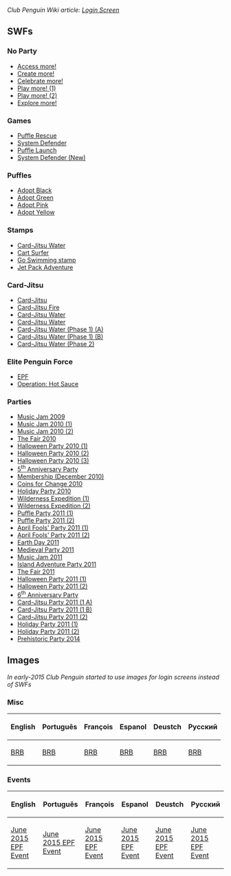 ''Club Penguin Wiki article: [[clubpenguinwiki:Login Screen|Login Screen]]''

==SWFs==
===No Party===
*[[Media:LoginAccessMore.swf‎|Access more!]]
*[[Media:LoginCreateMore.swf|Create more!]]
*[[Media:LoginCelebrateMore.swf|Celebrate more!]]
*[[Media:LoginPlayMore.swf|Play more! (1)]]
*[[Media:ENLoginBackgroundsPlay_more 2.swf|Play more! (2)]]
*[[Media:LoginExploreMore.swf|Explore more!]]

===Games===
*[[Media:LoginPuffleRescue.swf|Puffle Rescue]]
*[[Media:LoginSystemDefender.swf|System Defender]]
*[[Media:LoginBillboardPuffleLaunch.swf|Puffle Launch]]
*[[Media:LoginSystem_defender(New).swf|System Defender (New)]]

===Puffles===
*[[Media:LoginAdopt black.swf|Adopt Black]]
*[[Media:LoginAdopt green.swf|Adopt Green]]
*[[Media:LoginAdopt pink.swf|Adopt Pink]]
*[[Media:LocalEnLoginBackgroundsAdopt_yellow.swf|Adopt Yellow]]

===Stamps===
*[[Media:LoginStamps4.swf|Card-Jitsu Water]]
*[[Media:LoginStamps3.swf|Cart Surfer]]
*[[Media:LoginDucky.swf|Go Swimming stamp]]
*[[Media:LoginJetpack.swf|Jet Pack Adventure]]

===Card-Jitsu===
*[[Media:LoginCardJitsu.swf|Card-Jitsu]]
*[[Media:LoginCardJitsuFire.swf|Card-Jitsu Fire]]
*[[Media:LoginCardJitsuWater.swf|Card-Jitsu Water]]
*[[media:LoginCard_jitsu_water%28New%29.swf|Card-Jitsu Water]]
*[[Media:LoginCardJitsuWaterPhase1A.swf|Card-Jitsu Water (Phase 1) (A)]]
*[[Media:LoginCardJitsuWaterPhase1B.swf|Card-Jitsu Water (Phase 1) (B)]]
*[[Media:LoginCardJitsuWaterPhase2.swf|Card-Jitsu Water (Phase 2)]]

===Elite Penguin Force===
*[[Media:LoginEPF.swf|EPF]]
*[[Media:SwfEPFNewMission.swf|Operation: Hot Sauce]]

===Parties===
*[[Media:LoginMusicJam2009.swf|Music Jam 2009]]
*[[Media:LoginMusicJam2010(1).swf|Music Jam 2010 (1)]]
*[[Media:LoginMusicJam2010(2).swf|Music Jam 2010 (2)]]
*[[Media:LoginFairParty2010.swf|The Fair 2010]]
*[[Media:Halloween2010LoginScreen1.swf|Halloween Party 2010 (1)]]
*[[Media:Halloween2010LoginScreen2.swf|Halloween Party 2010 (2)]]
*[[Media:Halloween2010LoginScreen3.swf|Halloween Party 2010 (3)]]
*[[Media:Login5Anniversary.swf|5<sup>th</sup> Anniversary Party]]
*[[Media:LoginDec2010Membership.swf|Membership (December 2010)]]
*[[Media:LoginCoinsForChange2010.swf|Coins for Change 2010]]
*[[Media:LoginHolidayParty2010.swf|Holiday Party 2010]]
*[[Media:LoginWildernessExpedition.swf|Wilderness Expedition (1)]]
*[[Media:LoginWildernessExpedition2.swf|Wilderness Expedition (2)]]
*[[Media:LoginPuffleParty2011(1).swf|Puffle Party 2011 (1)]]
*[[Media:LoginPuffleParty2011(2).swf|Puffle Party 2011 (2)]]
*[[Media:LoginAprilFools2011.swf|April Fools' Party 2011 (1)]]
*[[Media:LoginAprilfools2.swf|April Fools' Party 2011 (2)]]
*[[Media:LoginEarth_day1.swf|Earth Day 2011]]
*[[Media:LoginMedievalparty.swf|Medieval Party 2011]]
*[[Media:MusicJam2011BillboardMusic_jam2.swf|Music Jam 2011]]
*[[Media:LoginIslandAdventureParty2011.swf|Island Adventure Party 2011]]
*[[Media:TheFair2011StartBillboards.swf|The Fair 2011]]
*[[Media:HalloweenParty2011PreStartBillboards.swf|Halloween Party 2011 (1)]]
*[[Media:HalloweenParty2011StartBillboards.swf|Halloween Party 2011 (2)]]
*[[Media:6AnniversaryPStartBillboards.swf|6<sup>th</sup> Anniversary Party]]
*[[Media:CardJitsuPartyPreStartBillboards.swf|Card-Jitsu Party 2011 (1 A)]]
*[[Media:StartBillboardsCardJitsuPartyPre.swf|Card-Jitsu Party 2011 (1 B)]]
*[[Media:BillboardsCard-jitsu-party.swf|Card-Jitsu Party 2011 (2)]]
*[[Media:HolidayParty2011PreStartBillboards.swf|Holiday Party 2011 (1)]]
*[[Media:HolidayParty2011StartBillboards.swf|Holiday Party 2011 (2)]]
*[[Media:LoginScreen-ENCPrehistoricPreAwareness.swf|Prehistoric Party 2014]]

==Images==
''In early-2015 Club Penguin started to use images for login screens instead of SWFs''
===Misc===
{| class="wikitable"
!English!!Português!!François!!Espanol!!Deustch!!Русский
|-
|[[Media:LoginScreens-DESIGN-BRB-Play-Billboard-EN.jpg|BRB]]||[[Media:LoginScreens-DESIGN-BRB-Play-Billboard-PT.jpg|BRB]]||[[Media:LoginScreens-DESIGN-BRB-Play-Billboard-FR.jpg|BRB]]||[[Media:LoginScreens-DESIGN-BRB-Play-Billboard-ES.jpg|BRB]]||[[Media:LoginScreens-DESIGN-BRB-Play-Billboard-DE.jpg|BRB]]||[[media:LoginScreens-DESIGN-BRB-Play-Billboard-RU-2.jpg|BRB]]
|}
===Events===
{| class="wikitable"
!English!!Português!!François!!Espanol!!Deustch!!Русский
|-
|[[Media:LoginScreens-EPF-Classic-Missions-Billboard-1434048514.jpg|June 2015 EPF Event]]||[[Media:LoginScreens-EPF-Classic-Missions-Billboard_2-1434048514.jpg|June 2015 EPF Event]]||[[Media:LoginScreens-EPF-Classic-Missions-Billboard_4-1434048514.jpg|June 2015 EPF Event]]||[[media:LoginScreens-EPF-Classic-Missions-Billboard_5-1434048514.jpg|June 2015 EPF Event]]||[[Media:LoginScreens-EPF-Classic-Missions-Billboard_3-1434048514.jpg|June 2015 EPF Event]]||[[media:LoginScreens-EPF-Classic-Missions-Billboard_1-1434048514.jpg|June 2015 EPF Event]]
|}
